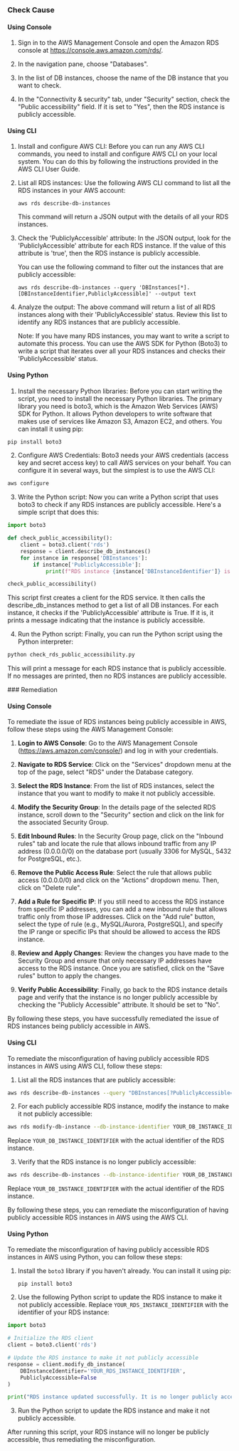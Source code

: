 

<Tabs><Tab title='Cause'>
### Check Cause

#### Using Console

1. Sign in to the AWS Management Console and open the Amazon RDS console at https://console.aws.amazon.com/rds/.

2. In the navigation pane, choose "Databases".

3. In the list of DB instances, choose the name of the DB instance that you want to check.

4. In the "Connectivity & security" tab, under "Security" section, check the "Public accessibility" field. If it is set to "Yes", then the RDS instance is publicly accessible.

#### Using CLI

1. Install and configure AWS CLI: Before you can run any AWS CLI commands, you need to install and configure AWS CLI on your local system. You can do this by following the instructions provided in the AWS CLI User Guide.

2. List all RDS instances: Use the following AWS CLI command to list all the RDS instances in your AWS account:

   ```
   aws rds describe-db-instances
   ```

   This command will return a JSON output with the details of all your RDS instances.

3. Check the 'PubliclyAccessible' attribute: In the JSON output, look for the 'PubliclyAccessible' attribute for each RDS instance. If the value of this attribute is 'true', then the RDS instance is publicly accessible. 

   You can use the following command to filter out the instances that are publicly accessible:

   ```
   aws rds describe-db-instances --query 'DBInstances[*].[DBInstanceIdentifier,PubliclyAccessible]' --output text
   ```

4. Analyze the output: The above command will return a list of all RDS instances along with their 'PubliclyAccessible' status. Review this list to identify any RDS instances that are publicly accessible. 

   Note: If you have many RDS instances, you may want to write a script to automate this process. You can use the AWS SDK for Python (Boto3) to write a script that iterates over all your RDS instances and checks their 'PubliclyAccessible' status.

#### Using Python

1. Install the necessary Python libraries: Before you can start writing the script, you need to install the necessary Python libraries. The primary library you need is boto3, which is the Amazon Web Services (AWS) SDK for Python. It allows Python developers to write software that makes use of services like Amazon S3, Amazon EC2, and others. You can install it using pip:

```python
pip install boto3
```

2. Configure AWS Credentials: Boto3 needs your AWS credentials (access key and secret access key) to call AWS services on your behalf. You can configure it in several ways, but the simplest is to use the AWS CLI:

```bash
aws configure
```

3. Write the Python script: Now you can write a Python script that uses boto3 to check if any RDS instances are publicly accessible. Here's a simple script that does this:

```python
import boto3

def check_public_accessibility():
    client = boto3.client('rds')
    response = client.describe_db_instances()
    for instance in response['DBInstances']:
        if instance['PubliclyAccessible']:
            print(f"RDS instance {instance['DBInstanceIdentifier']} is publicly accessible")

check_public_accessibility()
```

This script first creates a client for the RDS service. It then calls the describe_db_instances method to get a list of all DB instances. For each instance, it checks if the 'PubliclyAccessible' attribute is True. If it is, it prints a message indicating that the instance is publicly accessible.

4. Run the Python script: Finally, you can run the Python script using the Python interpreter:

```bash
python check_rds_public_accessibility.py
```

This will print a message for each RDS instance that is publicly accessible. If no messages are printed, then no RDS instances are publicly accessible.

</Tab>

<Tab title='Remediation'>
### Remediation

#### Using Console

To remediate the issue of RDS instances being publicly accessible in AWS, follow these steps using the AWS Management Console:

1. **Login to AWS Console**: Go to the AWS Management Console (https://aws.amazon.com/console/) and log in with your credentials.

2. **Navigate to RDS Service**: Click on the "Services" dropdown menu at the top of the page, select "RDS" under the Database category.

3. **Select the RDS Instance**: From the list of RDS instances, select the instance that you want to modify to make it not publicly accessible.

4. **Modify the Security Group**: In the details page of the selected RDS instance, scroll down to the "Security" section and click on the link for the associated Security Group.

5. **Edit Inbound Rules**: In the Security Group page, click on the "Inbound rules" tab and locate the rule that allows inbound traffic from any IP address (0.0.0.0/0) on the database port (usually 3306 for MySQL, 5432 for PostgreSQL, etc.).

6. **Remove the Public Access Rule**: Select the rule that allows public access (0.0.0.0/0) and click on the "Actions" dropdown menu. Then, click on "Delete rule".

7. **Add a Rule for Specific IP**: If you still need to access the RDS instance from specific IP addresses, you can add a new inbound rule that allows traffic only from those IP addresses. Click on the "Add rule" button, select the type of rule (e.g., MySQL/Aurora, PostgreSQL), and specify the IP range or specific IPs that should be allowed to access the RDS instance.

8. **Review and Apply Changes**: Review the changes you have made to the Security Group and ensure that only necessary IP addresses have access to the RDS instance. Once you are satisfied, click on the "Save rules" button to apply the changes.

9. **Verify Public Accessibility**: Finally, go back to the RDS instance details page and verify that the instance is no longer publicly accessible by checking the "Publicly Accessible" attribute. It should be set to "No".

By following these steps, you have successfully remediated the issue of RDS instances being publicly accessible in AWS.

#### Using CLI

To remediate the misconfiguration of having publicly accessible RDS instances in AWS using AWS CLI, follow these steps:

1. List all the RDS instances that are publicly accessible:
```bash
aws rds describe-db-instances --query "DBInstances[?PubliclyAccessible=='true'].DBInstanceIdentifier" --output text
```

2. For each publicly accessible RDS instance, modify the instance to make it not publicly accessible:
```bash
aws rds modify-db-instance --db-instance-identifier YOUR_DB_INSTANCE_IDENTIFIER --no-publicly-accessible
```
Replace `YOUR_DB_INSTANCE_IDENTIFIER` with the actual identifier of the RDS instance.

3. Verify that the RDS instance is no longer publicly accessible:
```bash
aws rds describe-db-instances --db-instance-identifier YOUR_DB_INSTANCE_IDENTIFIER --query "DBInstances[0].PubliclyAccessible"
```
Replace `YOUR_DB_INSTANCE_IDENTIFIER` with the actual identifier of the RDS instance.

By following these steps, you can remediate the misconfiguration of having publicly accessible RDS instances in AWS using the AWS CLI.

#### Using Python

To remediate the misconfiguration of having publicly accessible RDS instances in AWS using Python, you can follow these steps:

1. Install the `boto3` library if you haven't already. You can install it using pip:
   ```
   pip install boto3
   ```

2. Use the following Python script to update the RDS instance to make it not publicly accessible. Replace `YOUR_RDS_INSTANCE_IDENTIFIER` with the identifier of your RDS instance:

```python
import boto3

# Initialize the RDS client
client = boto3.client('rds')

# Update the RDS instance to make it not publicly accessible
response = client.modify_db_instance(
    DBInstanceIdentifier='YOUR_RDS_INSTANCE_IDENTIFIER',
    PubliclyAccessible=False
)

print("RDS instance updated successfully. It is no longer publicly accessible.")
```

3. Run the Python script to update the RDS instance and make it not publicly accessible.

After running this script, your RDS instance will no longer be publicly accessible, thus remediating the misconfiguration.


</Tab>
</Tabs>
